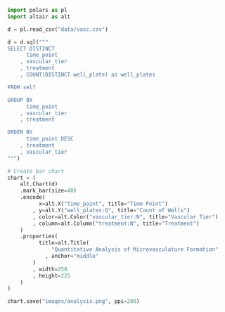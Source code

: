 ```python
 
import polars as pl
import altair as alt

d = pl.read_csv("data/vasc.csv")

d = d.sql("""
SELECT DISTINCT
      time_point
    , vascular_tier
    , treatment
    , COUNT(DISTINCT well_plate) as well_plates

FROM self

GROUP BY
      time_point
    , vascular_tier
    , treatment

ORDER BY
      time_point DESC
    , treatment
    , vascular_tier
""")

# Create bar chart
chart = (
    alt.Chart(d)
    .mark_bar(size=40)
    .encode(
          x=alt.X("time_point", title="Time Point")
        , y=alt.Y("well_plates:Q", title="Count of Wells")
        , color=alt.Color("vascular_tier:N", title="Vascular Tier")
        , column=alt.Column("treatment:N", title="Treatment")
    )
    .properties(
          title=alt.Title(
              "Quantitative Analysis of Microvasculature Formation"
            , anchor="middle"
        )
        , width=250
        , height=225
    )
)

chart.save("images/analysis.png", ppi=200)
```